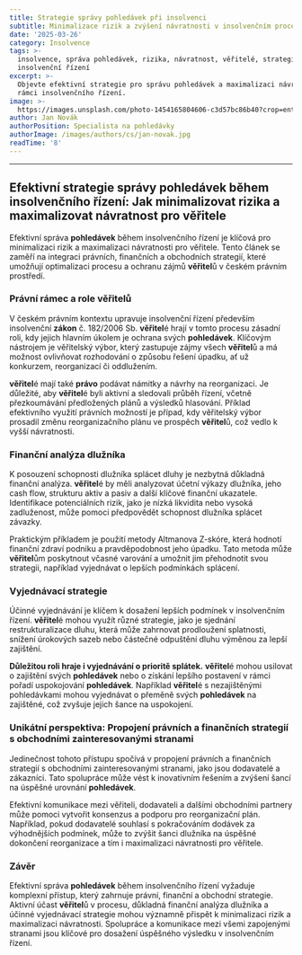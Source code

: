 ```yaml
---
title: Strategie správy pohledávek při insolvenci
subtitle: Minimalizace rizik a zvýšení návratnosti v insolvenčním procesu
date: '2025-03-26'
category: Insolvence
tags: >-
  insolvence, správa pohledávek, rizika, návratnost, věřitelé, strategie,
  insolvenční řízení
excerpt: >-
  Objevte efektivní strategie pro správu pohledávek a maximalizaci návratnosti v
  rámci insolvenčního řízení.
image: >-
  https://images.unsplash.com/photo-1454165804606-c3d57bc86b40?crop=entropy&cs=tinysrgb&fit=max&fm=jpg&q=80&w=1080
author: Jan Novák
authorPosition: Specialista na pohledávky
authorImage: /images/authors/cs/jan-novak.jpg
readTime: '8'
---
```




---

## Efektivní strategie správy **pohledávek** během insolvenčního řízení: Jak minimalizovat rizika a maximalizovat návratnost pro věřitele

Efektivní správa **pohledávek** během insolvenčního řízení je klíčová pro minimalizaci rizik a maximalizaci návratnosti pro věřitele. Tento článek se zaměří na integraci právních, finančních a obchodních strategií, které umožňují optimalizaci procesu a ochranu zájmů **věřitel**ů v českém právním prostředí.

### Právní rámec a role **věřitel**ů

V českém právním kontextu upravuje insolvenční řízení především insolvenční **zákon** č. 182/2006 Sb. **věřitel**é hrají v tomto procesu zásadní roli, kdy jejich hlavním úkolem je ochrana svých **pohledávek**. Klíčovým nástrojem je věřitelský výbor, který zastupuje zájmy všech **věřitel**ů a má možnost ovlivňovat rozhodování o způsobu řešení úpadku, ať už konkurzem, reorganizací či oddlužením.

**věřitel**é mají také **právo** podávat námitky a návrhy na reorganizaci. Je důležité, aby **věřitel**é byli aktivní a sledovali průběh řízení, včetně přezkoumávání předložených plánů a výsledků hlasování. Příklad efektivního využití právních možností je případ, kdy věřitelský výbor prosadil změnu reorganizačního plánu ve prospěch **věřitel**ů, což vedlo k vyšší návratnosti.

### Finanční analýza dlužníka

K posouzení schopnosti dlužníka splácet dluhy je nezbytná důkladná finanční analýza. **věřitel**é by měli analyzovat účetní výkazy dlužníka, jeho cash flow, strukturu aktiv a pasiv a další klíčové finanční ukazatele. Identifikace potenciálních rizik, jako je nízká likvidita nebo vysoká zadluženost, může pomoci předpovědět schopnost dlužníka splácet závazky.

Praktickým příkladem je použití metody Altmanova Z-skóre, která hodnotí finanční zdraví podniku a pravděpodobnost jeho úpadku. Tato metoda může **věřitel**ům poskytnout včasné varování a umožnit jim přehodnotit svou strategii, například vyjednávat o lepších podmínkách splácení.

### Vyjednávací strategie

Účinné vyjednávání je klíčem k dosažení lepších podmínek v insolvenčním řízení. **věřitel**é mohou využít různé strategie, jako je sjednání restrukturalizace dluhu, která může zahrnovat prodloužení splatnosti, snížení úrokových sazeb nebo částečné odpuštění dluhu výměnou za lepší zajištění.

**Důležitou roli hraje i vyjednávání o prioritě splátek.** **věřitel**é mohou usilovat o zajištění svých **pohledávek** nebo o získání lepšího postavení v rámci pořadí uspokojování **pohledávek**. Například **věřitel**é s nezajištěnými pohledávkami mohou vyjednávat o přeměně svých **pohledávek** na zajištěné, což zvyšuje jejich šance na uspokojení.

### Unikátní perspektiva: Propojení právních a finančních strategií s obchodními zainteresovanými stranami

Jedinečnost tohoto přístupu spočívá v propojení právních a finančních strategií s obchodními zainteresovanými stranami, jako jsou dodavatelé a zákazníci. Tato spolupráce může vést k inovativním řešením a zvýšení šancí na úspěšné urovnání **pohledávek**.

Efektivní komunikace mezi věřiteli, dodavateli a dalšími obchodními partnery může pomoci vytvořit konsenzus a podporu pro reorganizační plán. Například, pokud dodavatelé souhlasí s pokračováním dodávek za výhodnějších podmínek, může to zvýšit šanci dlužníka na úspěšné dokončení reorganizace a tím i maximalizaci návratnosti pro věřitele.

### Závěr

Efektivní správa **pohledávek** během insolvenčního řízení vyžaduje komplexní přístup, který zahrnuje právní, finanční a obchodní strategie. Aktivní účast **věřitel**ů v procesu, důkladná finanční analýza dlužníka a účinné vyjednávací strategie mohou významně přispět k minimalizaci rizik a maximalizaci návratnosti. Spolupráce a komunikace mezi všemi zapojenými stranami jsou klíčové pro dosažení úspěšného výsledku v insolvenčním řízení.
